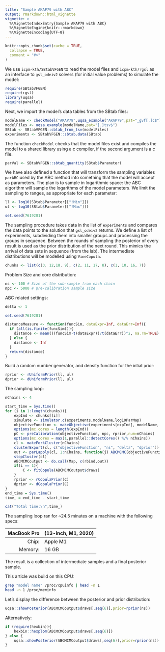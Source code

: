```yaml
---
title: "Sample AKAP79 with ABC"
output: rmarkdown::html_vignette
vignette: >
  %\VignetteIndexEntry{Sample AKAP79 with ABC}
  %\VignetteEngine{knitr::rmarkdown}
  %\VignetteEncoding{UTF-8}
---
```


```r
knitr::opts_chunk$set(cache = TRUE,
  collapse = TRUE,
  comment = "#>"
)
```

We use `icpm-kth/SBtabVFGEN` to read the model files and `icpm-kth/rgsl` as an
interface to `gsl_odeiv2` solvers (for initial value problems) to simulate the model:

```r
require(SBtabVFGEN)
require(rgsl)
library(uqsa)
require(parallel)
```

Next, we import the model's data tables from the SBtab files:

```r
modelName <- checkModel("AKAP79",uqsa_example("AKAP79",pat="_gvf[.]c$"))
modelFiles <- uqsa_example(modelName,pat="[.]tsv$")
SBtab <- SBtabVFGEN::sbtab_from_tsv(modelFiles)
experiments <- SBtabVFGEN::sbtab.data(SBtab)
```

The function `checkModel` checks that the model files exist and
compiles the model to a shared library using a c compiler, if the
second argument is a c file.

```r
parVal <- SBtabVFGEN::sbtab_quantity(SBtab$Parameter)
```

We have also defined a function that will transform the sampling
variables `parABC` used by the ABC method into something that the
model will accept as parameters. The plan is to sample in logarithmic
space: the ABC algorithm will sample the logarithms of the model
parameters. We limit the sampling to ranges, as appropriate for each
parameter:

```r
ll <- log10(SBtab$Parameter[["!Min"]])
ul <- log10(SBtab$Parameter[["!Max"]])

set.seed(7619201)
```

The sampling procedure takes data in the list of `experiments` and
compares the data points to the solution that `gsl_odeiv2` returns. We
define a list of experiments, subdividing them into smaller groups and
processing the groups in sequence. Between the rounds of sampling the
posterior of every result is used as the prior distribution of the
next round. This mimics the arrival of data sets in sequence (from the
lab). The intermediate distributions will be modelled using
`VineCopula`.

```r
chunks <- list(c(3, 12,18, 9), c(2, 11, 17, 8), c(1, 10, 16, 7))
```

Problem Size and core distribution:

```r
ns <- 100 # Size of the sub-sample from each chain
npc <- 5000 # pre-calibration sample size
```

ABC related settings:

```r
delta <- 1

set.seed(7619201)

distanceMeasure <- function(funcSim, dataExpr=Inf, dataErr=Inf){
  if (all(is.finite(funcSim))){
    distance <- mean(((funcSim-t(dataExpr))/t(dataErr))^2, na.rm=TRUE)
  } else {
    distance <- Inf
  }
  return(distance)
}
```

Build a random number generator, and density function for the intial prior:
```r
rprior <- rUniformPrior(ll, ul)
dprior <- dUniformPrior(ll, ul)
```

The sampling loop:

```r
nChains <- 4

start_time = Sys.time()
for (i in 1:length(chunks)){
	expInd <- chunks[[i]]
	simulate <- simulator.c(experiments,modelName,log10ParMap)
	objectiveFunction <- makeObjective(experiments[expInd], modelName, distanceMeasure, log10ParMap, simulate)
	options(mc.cores = length(expInd))
	pC <- preCalibration(objectiveFunction, npc, rprior,num=nChains)
	options(mc.cores = max(1,parallel::detectCores() %/% nChains))
	cl <- makeForkCluster(nChains)
	clusterExport(cl, c("objectiveFunction", "ns", "delta", "dprior"))
	out <- parLapply(cl, 1:nChains, function(j) ABCMCMC(objectiveFunction, pC$startPar[,j], ns, pC$Sigma, delta, dprior))
	stopCluster(cl)
	ABCMCMCoutput <- do.call(Map, c(rbind,out))
	if(i == 1){
		C <- fitCopula(ABCMCMCoutput$draws)
	}
	rprior <- rCopulaPrior(C)
	dprior <- dCopulaPrior(C)
}
end_time = Sys.time()
time_ = end_time - start_time

cat("Total time:\n",time_)
```

The sampling loop ran for ~24.5 minutes on a machine with the following specs:

| MacBook Pro | (13-inch, M1, 2020) |
|------------:|:--------------------|
|       Chip: | Apple M1            |
|     Memory: | 16 GB               |

The result is a collection of intermediate samples and a final posterior sample.

This article was build on this CPU:

```sh
grep "model name" /proc/cpuinfo | head -n 1
head -n 1 /proc/meminfo
```

Let's display the difference between the posterior and prior distribution:

```r
uqsa::showPosterior(ABCMCMCoutput$draws[,seq(6)],prior=rprior(ns))
```

Alternatively:

```r
if (require(hexbin)){
    hexbin::hexplom(ABCMCMCoutput$draws[,seq(6)])
} else {
    uqsa::showPosterior(ABCMCMCoutput$draws[,seq(6)],prior=rprior(ns))
}
```
